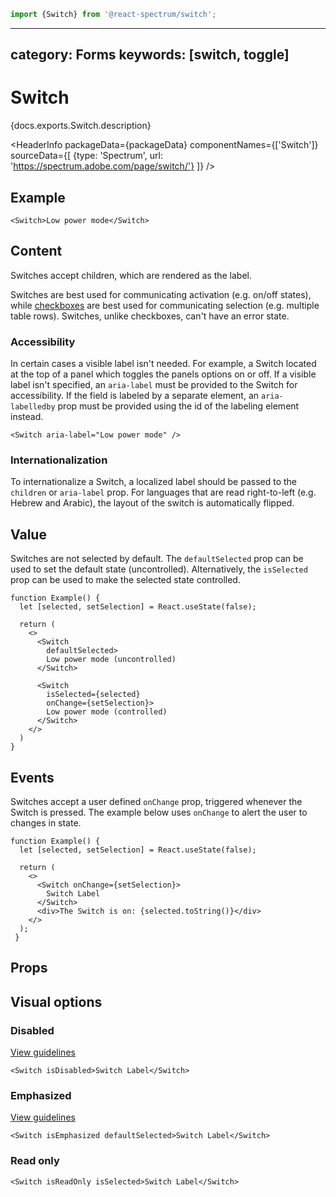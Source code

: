 <!-- Copyright 2020 Adobe. All rights reserved.
This file is licensed to you under the Apache License, Version 2.0 (the "License");
you may not use this file except in compliance with the License. You may obtain a copy
of the License at http://www.apache.org/licenses/LICENSE-2.0
Unless required by applicable law or agreed to in writing, software distributed under
the License is distributed on an "AS IS" BASIS, WITHOUT WARRANTIES OR REPRESENTATIONS
OF ANY KIND, either express or implied. See the License for the specific language
governing permissions and limitations under the License. -->



```jsx import
import {Switch} from '@react-spectrum/switch';
```

---
category: Forms
keywords: [switch, toggle]
---

# Switch

<p>{docs.exports.Switch.description}</p>

<HeaderInfo
  packageData={packageData}
  componentNames={['Switch']}
  sourceData={[
    {type: 'Spectrum', url: 'https://spectrum.adobe.com/page/switch/'}
  ]} />

## Example

```tsx example
<Switch>Low power mode</Switch>

```

## Content

Switches accept children, which are rendered as the label.

Switches are best used for communicating activation (e.g. on/off states), while [checkboxes](./Checkbox.html) are best used for communicating selection (e.g. multiple table rows).
Switches, unlike checkboxes, can't have an error state.

### Accessibility

In certain cases a visible label isn't needed. For example, a Switch located at the top of a panel which toggles the panels options on or off.
If a visible label isn't specified, an `aria-label` must be provided to the Switch for accessibility.
If the field is labeled by a separate element, an `aria-labelledby` prop must be provided using the id of the labeling element instead.

```tsx example
<Switch aria-label="Low power mode" />
```

### Internationalization

To internationalize a Switch, a localized label should be passed to the `children` or `aria-label` prop.
For languages that are read right-to-left (e.g. Hebrew and Arabic), the layout of the switch is automatically flipped.

## Value

Switches are not selected by default. The `defaultSelected` prop can be used to set the default state (uncontrolled).
Alternatively, the `isSelected` prop can be used to make the selected state controlled.

```tsx example
function Example() {
  let [selected, setSelection] = React.useState(false);

  return (
    <>
      <Switch
        defaultSelected>
        Low power mode (uncontrolled)
      </Switch>

      <Switch
        isSelected={selected}
        onChange={setSelection}>
        Low power mode (controlled)
      </Switch>
    </>
  )
}
```

## Events

Switches accept a user defined `onChange` prop, triggered whenever the Switch is pressed.
The example below uses `onChange` to alert the user to changes in state.

```tsx example
function Example() {
  let [selected, setSelection] = React.useState(false);

  return (
    <>
      <Switch onChange={setSelection}>
        Switch Label
      </Switch>
      <div>The Switch is on: {selected.toString()}</div>
    </>
  );
 }
```

## Props

<PropTable component={docs.exports.Switch} links={docs.links} />

## Visual options

### Disabled
[View guidelines](https://spectrum.adobe.com/page/switch/#Disabled)

```tsx example
<Switch isDisabled>Switch Label</Switch>
```

### Emphasized
[View guidelines](https://spectrum.adobe.com/page/switch/#Emphasized-or-not?)

```tsx example
<Switch isEmphasized defaultSelected>Switch Label</Switch>
```

### Read only

```tsx example
<Switch isReadOnly isSelected>Switch Label</Switch>
```
